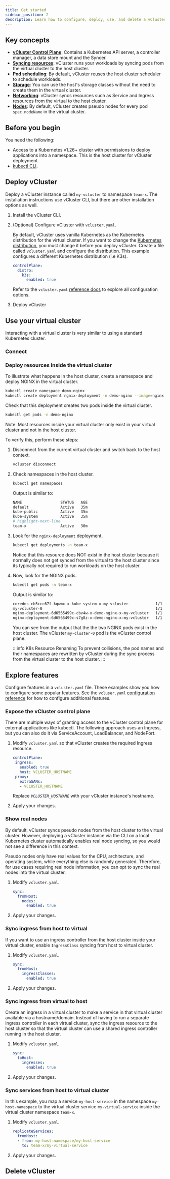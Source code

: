 ```yaml
---
title: Get started
sidebar_position: 2
description: Learn how to configure, deploy, use, and delete a vCluster instance.
---
```




## Key concepts

- [**vCluster Control Plane**](/vcluster/architecture/): Contains a Kubernetes API server, a controller manager, a data store mount and the Syncer.
- [**Syncing resources**](/vcluster/architecture/): vCluster runs your workloads by syncing pods from the virtual cluster to the host cluster.
- [**Pod scheduling**](/vcluster/architecture/): By default, vCluster reuses the host cluster scheduler to schedule workloads.
- [**Storage**](/vcluster/architecture/): You can use the host's storage classes without the need to create them in the virtual cluster.
- [**Networking**](/vcluster/architecture/): vCluster syncs resources such as Service and Ingress resources from the virtual to the host cluster.
- [**Nodes**](/vcluster/architecture/): By default, vCluster creates pseudo nodes for every pod `spec.nodeName` in the virtual cluster.

## Before you begin

You need the following:

* Access to a Kubernetes v1.26+ cluster with permissions to deploy applications into a namespace. This is the host cluster for vCluster deployment.
* [kubectl CLI](https://kubernetes.io/docs/tasks/tools/#kubectl). 

## Deploy vCluster

Deploy a vCluster instance called `my-vcluster` to namespace `team-x`. The installation instructions use vCluster CLI, but there are other installation options as well.  

1. Install the vCluster CLI.

   <InstallBetaCLIFragment/>

1. (Optional) Configure vCluster with `vcluster.yaml`.

   By default, vCluster uses vanilla Kubernetes as the Kubernetes distribution for the virtual cluster. If you want to change the [Kubernetes distribution](/vcluster/vcluster-yaml/control-plane/components/distro/), you must change it before you deploy vCluster. Create a file called `vcluster.yaml` and configure the distribution. This example configures a different Kubernetes distribution (i.e K3s).

   ```yaml
   controlPlane:
     distro:
       k3s:
         enabled: true     
   ```
   
   Refer to the `vcluster.yaml` [reference docs](/vcluster/vcluster-yaml/) to explore all configuration options.

1. Deploy vCluster

   <DeployBeta/>

## Use your virtual cluster

Interacting with a virtual cluster is very similar to using a standard Kubernetes cluster. 

### Connect

<Connect/>

### Deploy resources inside the virtual cluster

To illustrate what happens in the host cluster, create a namespace and deploy NGINX in the virtual cluster.

```bash
kubectl create namespace demo-nginx
kubectl create deployment ngnix-deployment -n demo-nginx --image=nginx -r 2
```

Check that this deployment creates two pods inside the virtual cluster.

```bash 
kubectl get pods -n demo-nginx
```

Note: Most resources inside your virtual cluster only exist in your virtual cluster and not in the host cluster.

To verify this, perform these steps:

1. Disconnect from the current virtual cluster and switch back to the host context.

    ```bash 
    vcluster disconnect
    ```

1. Check namespaces in the host cluster.

   ```bash 
   kubectl get namespaces
   ``` 
   Output is similar to: 
   ```bash
   NAME                 STATUS   AGE
   default              Active   35m
   kube-public          Active   35m
   kube-system          Active   35m
   # highlight-next-line
   team-x               Active   30m
   ```

1. Look for the `nginx-deployment` deployment.

   ```bash 
   kubectl get deployments -n team-x
   ``` 

   Notice that this resource does NOT exist in the host cluster because it normally does not get synced from the virtual to the host cluster since its typically not required to run workloads on the host cluster.

1. Now, look for the NGINX pods.

   ```bash 
   kubectl get pods -n team-x
   ``` 

   Output is similar to:

   ```bash
   coredns-cb5ccc67f-kqwmx-x-kube-system-x-my-vcluster            1/1     Running   0          34m
   my-vcluster-0                                                  1/1     Running   0          34m
   nginx-deployment-6d6565499c-cbv4w-x-demo-nginx-x-my-vcluster   1/1     Running   0          20m
   nginx-deployment-6d6565499c-s7g8z-x-demo-nginx-x-my-vcluster   1/1     Running   0          20m
   ```
   
   You can see from the output that the the two NGINX pods exist in the host cluster. The vCluster `my-cluster-0` pod is the vCluster control plane.

   :::info K8s Resource Renaming
   To prevent collisions, the pod names and their namespaces are rewritten by vCluster during the sync process from the virtual cluster to the host cluster.
   :::


## Explore features

Configure features in a `vcluster.yaml` file. These examples show you how to configure some popular features. See the `vcluser.yaml` [configuration reference](/vcluster/vcluster-yaml/) for how to configure additional features.

### Expose the vCluster control plane

There are multiple ways of granting access to the vCluster control plane for external applications like kubectl. The following approach uses an Ingress, but you can also do it via ServiceAccount, LoadBalancer, and NodePort.

1. Modify `vcluster.yaml` so that vCluster creates the required Ingress resource.

   ```yaml
   controlPlane:
    ingress:
      enabled: true
      host: VCLUSTER_HOSTNAME
    proxy:
      extraSANs:
      - VCLUSTER_HOSTNAME
    ```

    Replace _`VCLUSTER_HOSTNAME`_ with your vCluster instance's hostname.

1. Apply your changes.
   
   <DeployChangesBeta/>

### Show real nodes

By default, vCluster syncs pseudo nodes from the host cluster to the virtual cluster. However, deploying a vCluster instance via the CLI on a local Kubernetes cluster automatically enables real node syncing, so you would not see a difference in this context.

Pseudo nodes only have real values for the CPU, architecture, and operating system, while everything else is randomly generated. Therefore, for use cases requiring real node information, you can opt to sync the real nodes into the virtual cluster.

1. Modify `vcluster.yaml`.

    ```yaml
    sync:
      fromHost:
        nodes:
          enabled: true
    ```

1. Apply your changes.

      <DeployChangesBeta/>

### Sync ingress from host to virtual

If you want to use an ingress controller from the host cluster inside your virtual cluster, enable `IngressClass` syncing from host to virtual cluster.

1. Modify `vcluster.yaml`.

    ```yaml
    sync:
      fromHost:
        ingressClasses:
          enabled: true
    ```

2. Apply your changes.
      <DeployChangesBeta/>

### Sync ingress from virtual to host

Create an ingress in a virtual cluster to make a service in that virtual cluster available via a hostname/domain. Instead of having to run a separate ingress controller in each virtual cluster, sync the ingress resource to the host cluster so that the virtual cluster can use a shared ingress controller running in the host cluster.

1. Modify `vcluster.yaml`.

    ```yaml
    sync:
      toHost:
        ingresses:
          enabled: true
    ```

2. Apply your changes.
      <DeployChangesBeta/>

### Sync services from host to virtual cluster

In this example, you map a service `my-host-service` in the namespace `my-host-namespace` to the virtual cluster service `my-virtual-service` inside the virtual cluster namespace `team-x`.

1. Modify `vcluster.yaml`.

   ```yaml
   replicateServices:
     fromHost:
     - from: my-host-namespace/my-host-service
       to: team-x/my-virtual-service
   ```

1. Apply your changes.
   
   <DeployChangesBeta/>


## Delete vCluster

<Cleanup/>
